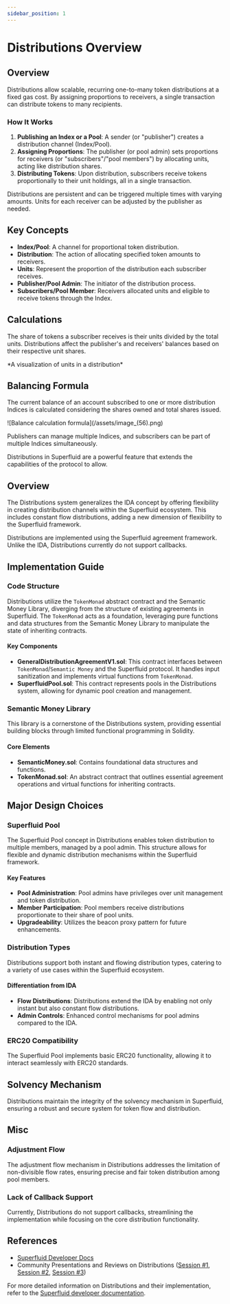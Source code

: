 ```yaml
---
sidebar_position: 1
---
```




# Distributions Overview

## Overview

Distributions allow scalable, recurring one-to-many token distributions at a fixed gas cost. By assigning proportions to receivers, a single transaction can distribute tokens to many recipients. 

### How It Works

1. **Publishing an Index or a Pool**: A sender (or "publisher") creates a distribution channel (Index/Pool).
2. **Assigning Proportions**: The publisher (or pool admin) sets proportions for receivers (or "subscribers"/"pool members") by allocating units, acting like distribution shares.
3. **Distributing Tokens**: Upon distribution, subscribers receive tokens proportionally to their unit holdings, all in a single transaction.

<Admonition type="info">

Distributions are persistent and can be triggered multiple times with varying amounts. Units for each receiver can be adjusted by the publisher as needed.

</Admonition>

## Key Concepts

- **Index/Pool**: A channel for proportional token distribution.
- **Distribution**: The action of allocating specified token amounts to receivers.
- **Units**: Represent the proportion of the distribution each subscriber receives.
- **Publisher/Pool Admin**: The initiator of the distribution process.
- **Subscribers/Pool Member**: Receivers allocated units and eligible to receive tokens through the Index.

## Calculations

The share of tokens a subscriber receives is their units divided by the total units. Distributions affect the publisher's and receivers' balances based on their respective unit shares.

<div style={{ display: 'flex', justifyContent: 'center' }}>
<UnitsVisualization/>
</div>
<div style={{ display: 'flex', justifyContent: 'center' }}>
    <p>*A visualization of units in a distribution*</p>
</div>

## Balancing Formula

The current balance of an account subscribed to one or more distribution Indices is calculated considering the shares owned and total shares issued.

<div style={{ display: 'flex', justifyContent: 'center' }}>
![Balance calculation formula](/assets/image_(56).png)
</div>


<Admonition type="info">

Publishers can manage multiple Indices, and subscribers can be part of multiple Indices simultaneously.

</Admonition>


Distributions in Superfluid are a powerful feature that extends the capabilities of the protocol to allow.

## Overview

The Distributions system generalizes the IDA concept by offering flexibility in creating distribution channels within the Superfluid ecosystem. This includes constant flow distributions, adding a new dimension of flexibility to the Superfluid framework.

<Admonition type="info">

Distributions are implemented using the Superfluid agreement framework. Unlike the IDA, Distributions currently do not support callbacks.

</Admonition>

## Implementation Guide

### Code Structure

Distributions utilize the `TokenMonad` abstract contract and the Semantic Money Library, diverging from the structure of existing agreements in Superfluid. The `TokenMonad` acts as a foundation, leveraging pure functions and data structures from the Semantic Money Library to manipulate the state of inheriting contracts.

#### Key Components

- **GeneralDistributionAgreementV1.sol**: This contract interfaces between `TokenMonad`/`Semantic Money` and the Superfluid protocol. It handles input sanitization and implements virtual functions from `TokenMonad`.
- **SuperfluidPool.sol**: This contract represents pools in the Distributions system, allowing for dynamic pool creation and management.

### Semantic Money Library

This library is a cornerstone of the Distributions system, providing essential building blocks through limited functional programming in Solidity.

#### Core Elements

- **SemanticMoney.sol**: Contains foundational data structures and functions.
- **TokenMonad.sol**: An abstract contract that outlines essential agreement operations and virtual functions for inheriting contracts.

## Major Design Choices

### Superfluid Pool

The Superfluid Pool concept in Distributions enables token distribution to multiple members, managed by a pool admin. This structure allows for flexible and dynamic distribution mechanisms within the Superfluid framework.

#### Key Features

- **Pool Administration**: Pool admins have privileges over unit management and token distribution.
- **Member Participation**: Pool members receive distributions proportionate to their share of pool units.
- **Upgradeability**: Utilizes the beacon proxy pattern for future enhancements.

### Distribution Types

Distributions support both instant and flowing distribution types, catering to a variety of use cases within the Superfluid ecosystem.

#### Differentiation from IDA

- **Flow Distributions**: Distributions extend the IDA by enabling not only instant but also constant flow distributions.
- **Admin Controls**: Enhanced control mechanisms for pool admins compared to the IDA.

### ERC20 Compatibility

The Superfluid Pool implements basic ERC20 functionality, allowing it to interact seamlessly with ERC20 standards.

## Solvency Mechanism

Distributions maintain the integrity of the solvency mechanism in Superfluid, ensuring a robust and secure system for token flow and distribution.

## Misc

### Adjustment Flow

The adjustment flow mechanism in Distributions addresses the limitation of non-divisible flow rates, ensuring precise and fair token distribution among pool members.

### Lack of Callback Support

Currently, Distributions do not support callbacks, streamlining the implementation while focusing on the core distribution functionality.

## References

- [Superfluid Developer Docs](https://docs.superfluid.finance/superfluid/developers/constant-flow-agreement-cfa/money-streaming-1)
- Community Presentations and Reviews on Distributions ([Session #1](https://www.youtube.com/watch?v=8JuvByBHeNw), [Session #2](https://www.youtube.com/watch?v=7cjwLpsQ2OE), [Session #3](https://www.youtube.com/watch?v=KKS1SjlF7yg))

<Admonition type="note">

For more detailed information on Distributions and their implementation, refer to the [Superfluid developer documentation](https://docs.superfluid.finance/superfluid/developers/distributions).

</Admonition>
